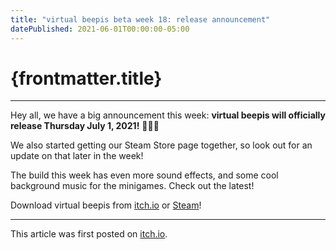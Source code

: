 ```yaml
---
title: "virtual beepis beta week 18: release announcement"
datePublished: 2021-06-01T00:00:00-05:00
---
```




# {frontmatter.title}

<ArticleHeader
  datePublished={frontmatter.datePublished}
  dateUpdated={frontmatter.dateUpdated}
/>

---

Hey all, we have a big announcement this week: **virtual beepis will officially release Thursday July 1, 2021!** 🙏😊🚬

We also started getting our Steam Store page together, so look out for an update on that later in the week!

The build this week has even more sound effects, and some cool background music for the minigames. Check out the latest!

Download virtual beepis from [itch.io](https://benjawmino.itch.io/virtual-beepis) or [Steam](https://store.steampowered.com/app/1651860/virtual_beepis/)!

---

This article was first posted on [itch.io](https://benjawmino.itch.io/virtual-beepis/devlog/259542/beta-week-18-release-announcement).

